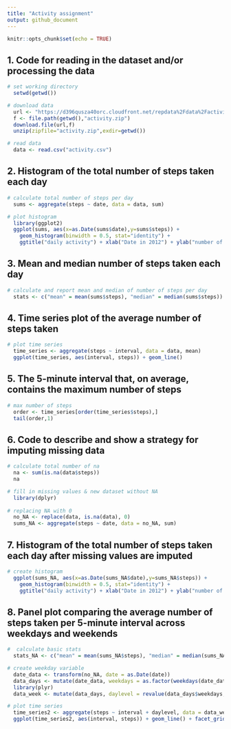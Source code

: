 ```yaml
---
title: "Activity assignment"
output: github_document
---
```


```r
knitr::opts_chunk$set(echo = TRUE)
```

## 1. Code for reading in the dataset and/or processing the data

```r
# set working directory
  setwd(getwd())

# download data
  url <- "https://d396qusza40orc.cloudfront.net/repdata%2Fdata%2Factivity.zip"
  f <- file.path(getwd(),"activity.zip")
  download.file(url,f)
  unzip(zipfile="activity.zip",exdir=getwd())

# read data
  data <- read.csv("activity.csv")
```
## 2. Histogram of the total number of steps taken each day

```r
# calculate total number of steps per day
  sums <- aggregate(steps ~ date, data = data, sum)

# plot histogram
  library(ggplot2)
  ggplot(sums, aes(x=as.Date(sums$date),y=sums$steps)) +
    geom_histogram(binwidth = 0.5, stat="identity") +
    ggtitle("daily activity") + xlab("Date in 2012") + ylab("number of steps")
```

## 3. Mean and median number of steps taken each day

```r
# calculate and report mean and median of number of steps per day
  stats <- c("mean" = mean(sums$steps), "median" = median(sums$steps))
```

## 4. Time series plot of the average number of steps taken

```r
# plot time series
  time_series <- aggregate(steps ~ interval, data = data, mean)
  ggplot(time_series, aes(interval, steps)) + geom_line()
```

## 5. The 5-minute interval that, on average, contains the maximum number of steps

```r
# max number of steps
  order <- time_series[order(time_series$steps),]
  tail(order,1)
```

## 6. Code to describe and show a strategy for imputing missing data

```r
# calculate total number of na  
  na <- sum(is.na(data$steps))
  na

# fill in missing values & new dataset without NA  
  library(dplyr)
  
# replacing NA with 0
  no_NA <- replace(data, is.na(data), 0)
  sums_NA <- aggregate(steps ~ date, data = no_NA, sum)
```

## 7. Histogram of the total number of steps taken each day after missing values are imputed

```r
# create histogram
  ggplot(sums_NA, aes(x=as.Date(sums_NA$date),y=sums_NA$steps)) +
    geom_histogram(binwidth = 0.5, stat="identity") +
    ggtitle("daily activity") + xlab("Date in 2012") + ylab("number of steps")
```

## 8. Panel plot comparing the average number of steps taken per 5-minute interval across weekdays and weekends

```r
#  calculate basic stats
  stats_NA <- c("mean" = mean(sums_NA$steps), "median" = median(sums_NA$steps))

# create weekday variable
  date_data <- transform(no_NA, date = as.Date(date))
  data_days <- mutate(date_data, weekdays = as.factor(weekdays(date_data$date)))
  library(plyr)
  data_week <- mutate(data_days, daylevel = revalue(data_days$weekdays, c("Saturday" = "weekend", "Sunday" = "weekend", "Monday" = "weekday","Tuesday" = "weekday","Wednesday" = "weekday","Thursday" = "weekday","Friday" = "weekday")))

# plot time series  
  time_series2 <- aggregate(steps ~ interval + daylevel, data = data_week, mean)
  ggplot(time_series2, aes(interval, steps)) + geom_line() + facet_grid(daylevel ~ .)
```


